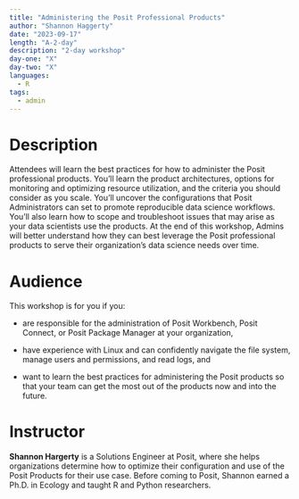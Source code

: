 ```yaml
---
title: "Administering the Posit Professional Products"
author: "Shannon Haggerty"
date: "2023-09-17"
length: "A-2-day"
description: "2-day workshop"
day-one: "X"
day-two: "X"
languages:
  - R
tags:
  - admin
---
```


# Description

Attendees will learn the best practices for how to administer the Posit professional products.
You'll learn the product architectures, options for monitoring and optimizing resource utilization, and the criteria you should consider as you scale.
You'll uncover the configurations that Posit Administrators can set to promote reproducible data science workflows.
You'll also learn how to scope and troubleshoot issues that may arise as your data scientists use the products.
At the end of this workshop, Admins will better understand how they can best leverage the Posit professional products to serve their organization's data science needs over time.

# Audience

This workshop is for you if you:

-   are responsible for the administration of Posit Workbench, Posit Connect, or Posit Package Manager at your organization,

-   have experience with Linux and can confidently navigate the file system, manage users and permissions, and read logs, and

-   want to learn the best practices for administering the Posit products so that your team can get the most out of the products now and into the future. 

# Instructor

**Shannon Hargerty** is a Solutions Engineer at Posit, where she helps organizations determine how to optimize their configuration and use of the Posit Products for their use case.
Before coming to Posit, Shannon earned a Ph.D. in Ecology and taught R and Python researchers.
